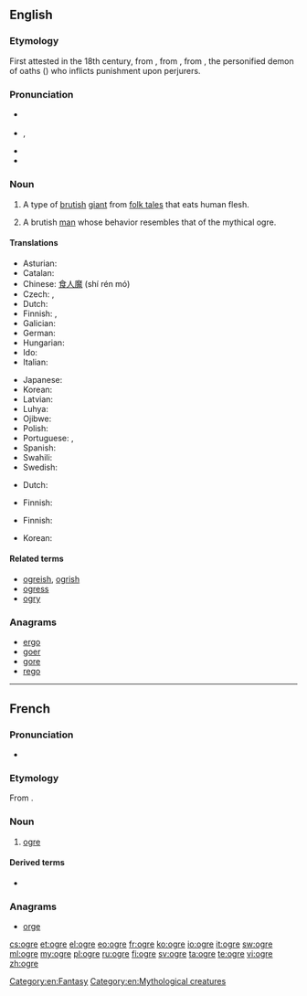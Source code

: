 {{also|Ogre}}
==English==
{{was wotd|2009|April|11}}
{{wikipedia}}

===Etymology===
First attested in the 18th century, from {{etyl|fr}} {{term|ogre|lang=fr}}, from {{etyl|la}} {{term|Orcus||god of the underworld|lang=la}}, from {{etyl|grc}} {{term|Όρκος|sc=polytonic|tr=Horkos|lang=grc}}, the personified demon of oaths ({{term|ὅρκος|sc=polytonic||oath|lang=grc}}) who inflicts punishment upon perjurers.

===Pronunciation===
* {{a|UK}} {{IPA|/ˈəʊ.ɡə/}}
* {{a|US}} {{enPR|ōʹgûr}}, {{IPA|/ˈoʊ.ɡɚ/}}
* {{audio|en-us-ogre.ogg|Audio (US)}}
* {{rhymes|əʊɡə(r)}}

===Noun===
{{en-noun}}

# {{mythology}} A type of [[brutish]] [[giant]] from [[folk tale]]s that eats human flesh.
# {{figuratively}} A brutish [[man]] whose behavior resembles that of the mythical ogre.

====Translations====
{{trans-top|brutish giant}}
* Asturian: {{t-|ast|ogru|m}}
* Catalan: {{t-|ca|ogre|m}}
* Chinese: [[食人魔]] (shí rén mó)
* Czech: {{t-|cs|obr lidožrout|m}}, {{t-|cs|zlobr|m}}
* Dutch: {{t-|nl|oger}}
* Finnish: {{t+|fi|jättiläinen}}, {{t-|fi|jätti}}
* Galician: {{t-|gl|ogro|m}}
* German: {{t+|de|Oger}}
* Hungarian: {{t-|hu|ogre}}
* Ido: {{t+|io|ogro}}
* Italian: {{t-|it|orco|m}}
{{trans-mid}}
* Japanese: {{t+|ja|鬼|tr=[[おに]], oni|sc=Jpan}}
* Korean: {{t-|ko|오거|tr=ogeo|sc=Kore}}
* Latvian: {{t-|lv|cilvēkēdājs}}
* Luhya: {{tø|luy|okundu}}
* Ojibwe: {{tø|oj|wiindigoo|sc=Cans}}
* Polish: {{t+|pl|ogr|m}}
* Portuguese: {{t+|pt|ogro|m}}, {{t-|pt|ogre|m}}
* Spanish: {{t+|es|ogro|m}}
* Swahili: {{t-|sw|pandikizi la mtu}}
* Swedish: {{t+|sv|rese}}
{{trans-bottom}}

{{trans-top|brutish man}}
* Dutch: {{t+|nl|boeman}}
{{trans-mid}}
* Finnish: {{t+|fi|raakalainen}}
{{trans-bottom}}

{{trans-top|large beast}}
* Finnish: {{t+|fi|hirviö}}
{{trans-mid}}
* Korean: {{t-|ko|오거|sc=Kore}}
{{trans-bottom}}

====Related terms====
* [[ogreish]], [[ogrish]]
* [[ogress]]
* [[ogry]]

===Anagrams===
* [[ergo#English|ergo]]
* [[goer#English|goer]]
* [[gore#English|gore]]
* [[rego#English|rego]]

[[Category:en:Fantasy]]
[[Category:en:Mythological creatures]]

----

==French==

===Pronunciation===
* {{IPA|/ɔɡʁ/|lang=fr}}

===Etymology===
From {{etyl|la|fr}} {{term|Orcus|lang=la}}.

===Noun===
{{fr-noun|m|f=ogresse}}

# {{mythology|lang=fr}} [[#English|ogre]]

====Derived terms====
* {{l|fr|l'ogre de Corse|gloss={{w|Napoleon Bonaparte}}}}

===Anagrams===
* [[orge#French|orge]]

[[cs:ogre]]
[[et:ogre]]
[[el:ogre]]
[[eo:ogre]]
[[fr:ogre]]
[[ko:ogre]]
[[io:ogre]]
[[it:ogre]]
[[sw:ogre]]
[[ml:ogre]]
[[my:ogre]]
[[pl:ogre]]
[[ru:ogre]]
[[fi:ogre]]
[[sv:ogre]]
[[ta:ogre]]
[[te:ogre]]
[[vi:ogre]]
[[zh:ogre]]